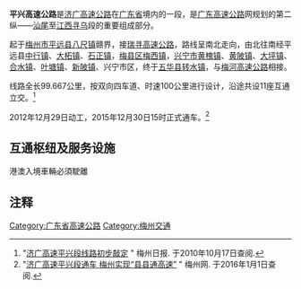 
{{中国高速公路信息框
| 編號 = G35
| 名稱 = 济南－广州高速公路（八尺－转水）
| 自定头部 = 
| 地圖 = Guangdong G35.svg
| 路線簡稱 = 平兴
| 最近通車日期 = 2015年12月30日
| 规划总里程 = 99.967
| 起點 = [[梅州市|梅州市]][[平远县|平远县]]八尺镇
| 終點 = [[梅州市|梅州市]][[五华县|五华县]]转水互通
| 出口處數 = 11
| 服務區數 = 4
}}
'''平兴高速公路'''是[[济广高速公路|济广高速公路]]在[[广东省|广东省]]境内的一段，是[[广东高速公路|广东高速公路]]网规划的第二纵——[[汕尾|汕尾]]至[[江西|江西]][[寻乌|寻乌]]段的重要组成部分。

起于[[梅州市|梅州市]][[平远县|平远县]][[八尺镇|八尺镇]]赣界，接[[瑞寻高速公路|瑞寻高速公路]]，路线呈南北走向，由北往南经平远县[[中行镇|中行镇]]、[[大柘镇_(平远县)|大柘镇]]、[[石正镇|石正镇]]，[[梅县区|梅县区]][[梅西镇|梅西镇]]，[[兴宁市|兴宁市]][[黄槐镇|黄槐镇]]、[[黄陂镇_(兴宁市)|黄陂镇]]、[[大坪镇_(兴宁市)|大坪镇]]、[[合水镇_(兴宁市)|合水镇]]、[[叶塘镇|叶塘镇]]、[[新陂镇|新陂镇]]、兴宁市区，终于[[五华县|五华县]][[转水镇|转水镇]]，与[[梅河高速公路|梅河高速公路]]相接。

线路全长99.667公里，按双向四车道、时速100公里进行设计，沿途共设11座互通立交。<ref>"[http://www.meizhou.cn/news/1008/21/10082100012.html 济广高速平兴段线路初步敲定] {{Wayback|url=http://www.meizhou.cn/news/1008/21/10082100012.html |date=20120625104621 }}" 梅州日报. 于2010年10月17日查阅.</ref>

2012年12月29日动工，2015年12月30日15时正式通车。<ref>"[http://www.meizhou.cn/2016/0101/421554.shtml 济广高速平兴段通车 梅州实现“县县通高速”] {{Wayback|url=http://www.meizhou.cn/2016/0101/421554.shtml |date=20160921014837 }}" 梅州网. 于2016年1月1日查阅.</ref>

== 互通枢纽及服务设施 ==
{{Start expwy exit box|place=1}}
{{Expwy exit item|type=T|place=[[赣州市|赣州市]]<br />[[尋烏县|尋烏县]]|name=粤赣|index=1578|dist start=|highway connection={{China Expwy Name|G35|[[瑞寻高速公路|瑞寻高速公路]]}}}}
{{Expwy exit item|place=[[梅州市|梅州市]]<br />[[平远县|平远县]]|place rows=7|type=E|name=八尺|index=1582|dist start=|road connection={{中国省道名|331|P=广东}}}}港澳入境車輛必須駛離
{{Expwy exit item|type=P|name=八尺停车区}}
{{Expwy exit item|type=E|index=1590|name=河头|dist start=|road connection={{中国国道名|206}}}}
{{Expwy exit item|type=E|index=1603|name=平远|dist start=|road connection={{中国国道名|206}}}}
{{Expwy exit item|type=S|name=平远服务区}}
{{Expwy exit item|type=H|name=平远南|dist start=|highway connection={{China Expwy Name|S66|P=Guangdong}}}}
{{Expwy exit item|type=E|index=1610|name=石正|dist start=|road connection={{中国省道名|225|P=广东}}}}
{{Expwy exit item|place=[[梅州市|梅州市]]<br />[[梅县区|梅县区]]|type=E|index=1618|name=梅西|dist start=|road connection=Y255}}
{{Expwy exit item|place=[[梅州市|梅州市]]<br />[[兴宁市|兴宁市]]|place rows=7|type=P|name=黄陂停车区}}
{{Expwy exit item|type=E|name=黄陂|index=1631|dist start=|road connection={{中国省道名|225|P=广东}}}}
{{Expwy exit item|type=E|name=大坪|index=1643|dist start=|road connection=Y015}}
{{Expwy exit item|type=E|name=教礼|index=1650|dist start=|road connection={{中国省道名|226|P=广东}}}}
{{Expwy exit item|type=S|name=叶塘服务区}}
{{Expwy exit item|type=E|name=叶塘|index=1658|dist start=|road connection={{中国省道名|226|P=广东}}}}
{{Expwy exit item|type=E|name=新陂|index=1665|dist start=|road connection={{中国国道名|205}}}}
{{Expwy exit item|place=[[梅州市|梅州市]]<br />[[五华县|五华县]]|type=H|index=1673|name=青西|dist start=|highway connection={{China Expwy Name|G25|[[梅河高速公路|梅河高速公路]]|L1=G35}}<br>{{China Expwy Name|G35|[[兴华高速公路|兴华高速公路]]}}}}
{{End expwy exit box|place=1}}

== 注释 ==
{{reflist}}

{{广东省高速公路}}

[[Category:广东省高速公路|Category:广东省高速公路]]
[[Category:梅州交通|Category:梅州交通]]
